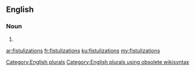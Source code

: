 ==English==

===Noun===
{{head|en}}

# {{plural of|fistulization}}

[[Category:English plurals]][[Category:English plurals using obsolete wikisyntax]]

[[ar:fistulizations]]
[[fr:fistulizations]]
[[ku:fistulizations]]
[[my:fistulizations]]
